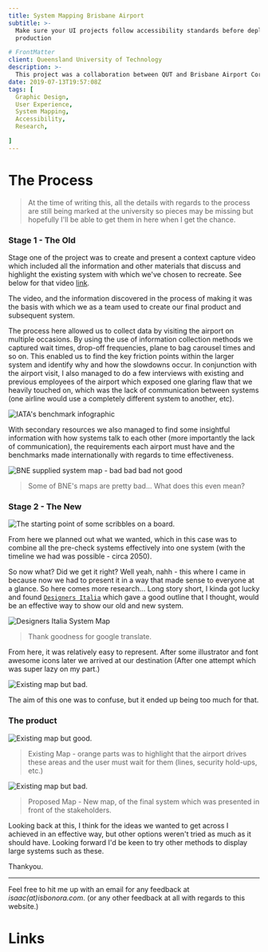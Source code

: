 ```yaml
---
title: System Mapping Brisbane Airport
subtitle: >-
  Make sure your UI projects follow accessibility standards before deploying to
  production

# FrontMatter
client: Queensland University of Technology
description: >-
  This project was a collaboration between QUT and Brisbane Airport Corporation (BAC) to develop a system map of the Brisbane Airport. The map was designed to be used by people with a range of disabilities, including people with vision impairment, cognitive impairment, and people who are deaf or hard of hearing. The map was designed to be used by people with a range of disabilities, including people with vision impairment, cognitive impairment, and people who are deaf or hard of hearing.
date: 2019-07-13T19:57:08Z
tags: [
  Graphic Design,
  User Experience,
  System Mapping,
  Accessibility,
  Research,

]
---
```


# The Process

> At the time of writing this, all the details with regards to the process are still being marked at the university so pieces may be missing but hopefully I'll be able to get them in here when I get the chance.

### Stage 1 - The Old

Stage one of the project was to create and present a context capture video which included all the information and other materials that discuss and highlight the existing system with which we've chosen to recreate. See below for that video [link](/posts/https://youtu.be/86vL4qtukUI).

<Youtube id='86vL4qtukUI' />

The video, and the information discovered in the process of making it was the basis with which we as a team used to create our final product and subsequent system. 

The process here allowed us to collect data by visiting the airport on multiple occasions. By using the use of information collection methods we captured wait times, drop-off frequencies, plane to bag carousel times and so on. This enabled us to find the key friction points within the larger system and identify why and how the slowdowns occur. In conjunction with the airport visit, I also managed to do a few interviews with existing and previous employees of the airport which exposed one glaring flaw that we heavily touched on, which was the lack of communication between systems (one airline would use a completely different system to another, etc).

![IATA's benchmark infographic](/posts/iata-benchmark.jpg)

With secondary resources we also managed to find some insightful information with how systems talk to each other (more importantly the lack of communication), the requirements each airport must have and the benchmarks made internationally with regards to time effectiveness.

![BNE supplied system map - bad bad bad not good](/posts/bne-map-bad.jpg)

>Some of BNE's maps are pretty bad... What does this even mean?

### Stage 2 - The New

![The starting point of some scribbles on a board.](/posts/the-start.jpg)

From here we planned out what we wanted, which in this case was to combine all the pre-check systems effectively into one system (with the timeline we had was possible - circa 2050). 

So now what? Did we get it right? Well yeah, nahh - this where I came in because now we had to present it in a way that made sense to everyone at a glance. So here comes more research... Long story short, I kinda got lucky and found [`Designers Italia`](/posts/https://designers.italia.it/assets/downloads/Designers_SystemMap_Esercizio.pdf) which gave a good outline that I thought, would be an effective way to show our old and new system.

![Designers Italia System Map](/posts/examplemap.jpg)

>Thank goodness for google translate.

From here, it was relatively easy to represent. After some illustrator and font awesome icons later we arrived at our destination (After one attempt which was super lazy on my part.)

![Existing map but bad.](/posts/Exisiting.png)

The aim of this one was to confuse, but it ended up being too much for that.

### The product

![Existing map but good.](/posts/existing-map.png)

>Existing Map - orange parts was to highlight that the airport drives these areas and the user must wait for them (lines, security hold-ups, etc.)

![Existing map but bad.](/posts/portrait.jpg)

>Proposed Map - New map, of the final system which was presented in front of the stakeholders.

Looking back at this, I think for the ideas we wanted to get across I achieved in an effective way, but other options weren't tried as much as it should have. Looking forward I'd be keen to try other methods to display large systems such as these.

Thankyou.

---

Feel free to hit me up with an email for any feedback at *isaac(at)isbonora.com*. (or any other feedback at all with regards to this website.)


# Links
<ExternalLink
  href="https://www.dropbox.com/s/qc31gbp5kmqrtqx/Final%20Research%20Report%20Designed%20Document-C.pdf?dl=0"
  emoji="📁"
  description="Read the research report"
/>
